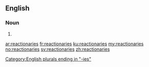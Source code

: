 ==English==

===Noun===
{{head|en}}

# {{plural of|reactionary}}

[[Category:English plurals ending in "-ies"]]

[[ar:reactionaries]]
[[fr:reactionaries]]
[[ku:reactionaries]]
[[my:reactionaries]]
[[no:reactionaries]]
[[sv:reactionaries]]
[[zh:reactionaries]]